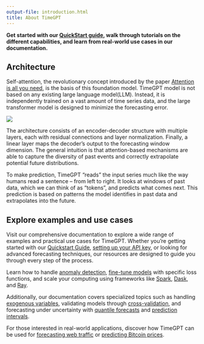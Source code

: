 ```yaml
---
output-file: introduction.html
title: About TimeGPT
---
```



**Get started with our [QuickStart
guide](https://docs.nixtla.io/docs/getting-started-timegpt_quickstart),
walk through tutorials on the different capabilities, and learn from
real-world use cases in our documentation.**

## Architecture

Self-attention, the revolutionary concept introduced by the paper
[Attention is all you need](https://arxiv.org/abs/1706.03762), is the
basis of this foundation model. TimeGPT model is not based on any
existing large language model(LLM). Instead, it is independently trained
on a vast amount of time series data, and the large transformer model is
designed to minimize the forecasting error.

<img src="https://github.com/Nixtla/nixtla/blob/main/nbs/img/timegpt_archi.png?raw=true" />

The architecture consists of an encoder-decoder structure with multiple
layers, each with residual connections and layer normalization. Finally,
a linear layer maps the decoder’s output to the forecasting window
dimension. The general intuition is that attention-based mechanisms are
able to capture the diversity of past events and correctly extrapolate
potential future distributions.

To make prediction, TimeGPT “reads” the input series much like the way
humans read a sentence – from left to right. It looks at windows of past
data, which we can think of as “tokens”, and predicts what comes next.
This prediction is based on patterns the model identifies in past data
and extrapolates into the future.

## Explore examples and use cases

Visit our comprehensive documentation to explore a wide range of
examples and practical use cases for TimeGPT. Whether you’re getting
started with our [Quickstart
Guide](https://docs.nixtla.io/docs/getting-started-timegpt_quickstart),
[setting up your API
key](https://docs.nixtla.io/docs/getting-started-setting_up_your_api_key),
or looking for advanced forecasting techniques, our resources are
designed to guide you through every step of the process.

Learn how to handle [anomaly
detection](https://docs.nixtla.io/docs/capabilities-anomaly-detection-quickstart),
[fine-tune
models](https://docs.nixtla.io/docs/tutorials-fine_tuning_with_a_specific_loss_function)
with specific loss functions, and scale your computing using frameworks
like [Spark](https://docs.nixtla.io/docs/tutorials-spark),
[Dask](https://docs.nixtla.io/docs/tutorials-dask), and
[Ray](https://docs.nixtla.io/docs/tutorials-ray).

Additionally, our documentation covers specialized topics such as
handling [exogenous
variables](https://docs.nixtla.io/docs/tutorials-exogenous_variables),
validating models through
[cross-validation](https://docs.nixtla.io/docs/tutorials-cross_validation),
and forecasting under uncertainty with [quantile
forecasts](https://docs.nixtla.io/docs/tutorials-quantile_forecasts) and
[prediction
intervals](https://docs.nixtla.io/docs/tutorials-prediction_intervals).

For those interested in real-world applications, discover how TimeGPT
can be used for [forecasting web
traffic](https://docs.nixtla.io/docs/use-cases-forecasting_web_traffic)
or [predicting Bitcoin
prices](https://docs.nixtla.io/docs/use-cases-bitcoin_price_prediction).


